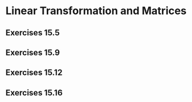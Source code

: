 # Linear Transformation and Matrices

## Exercises 15.5 {#exr15.5}

## Exercises 15.9 {#exr15.9}

## Exercises 15.12 {#exr15.12}

## Exercises 15.16 {#exr15.16}
